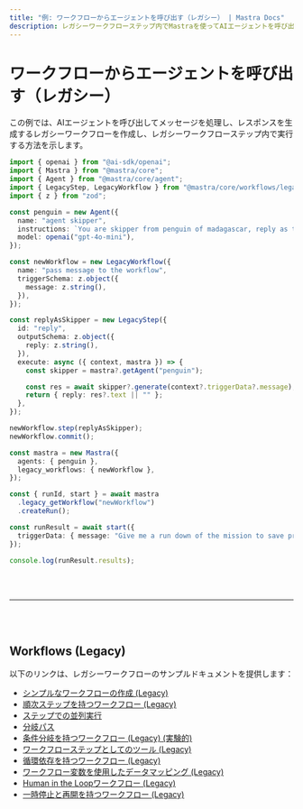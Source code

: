 ```yaml
---
title: "例: ワークフローからエージェントを呼び出す（レガシー） | Mastra Docs"
description: レガシーワークフローステップ内でMastraを使ってAIエージェントを呼び出す例。
---
```





# ワークフローからエージェントを呼び出す（レガシー）

この例では、AIエージェントを呼び出してメッセージを処理し、レスポンスを生成するレガシーワークフローを作成し、レガシーワークフローステップ内で実行する方法を示します。

```ts showLineNumbers copy
import { openai } from "@ai-sdk/openai";
import { Mastra } from "@mastra/core";
import { Agent } from "@mastra/core/agent";
import { LegacyStep, LegacyWorkflow } from "@mastra/core/workflows/legacy";
import { z } from "zod";

const penguin = new Agent({
  name: "agent skipper",
  instructions: `You are skipper from penguin of madagascar, reply as that`,
  model: openai("gpt-4o-mini"),
});

const newWorkflow = new LegacyWorkflow({
  name: "pass message to the workflow",
  triggerSchema: z.object({
    message: z.string(),
  }),
});

const replyAsSkipper = new LegacyStep({
  id: "reply",
  outputSchema: z.object({
    reply: z.string(),
  }),
  execute: async ({ context, mastra }) => {
    const skipper = mastra?.getAgent("penguin");

    const res = await skipper?.generate(context?.triggerData?.message);
    return { reply: res?.text || "" };
  },
});

newWorkflow.step(replyAsSkipper);
newWorkflow.commit();

const mastra = new Mastra({
  agents: { penguin },
  legacy_workflows: { newWorkflow },
});

const { runId, start } = await mastra
  .legacy_getWorkflow("newWorkflow")
  .createRun();

const runResult = await start({
  triggerData: { message: "Give me a run down of the mission to save private" },
});

console.log(runResult.results);
```

<br />
<br />
<hr className="dark:border-[#404040] border-gray-300" />
<br />
<br />
<GithubLink
  link={
    "https://github.com/mastra-ai/mastra/blob/main/examples/basics/workflows-legacy/calling-agent-from-workflow"
  }
/>



## Workflows (Legacy)

以下のリンクは、レガシーワークフローのサンプルドキュメントを提供します：

- [シンプルなワークフローの作成 (Legacy)](/examples/workflows_legacy/creating-a-workflow)
- [順次ステップを持つワークフロー (Legacy)](/examples/workflows_legacy/sequential-steps)
- [ステップでの並列実行](/examples/workflows_legacy/parallel-steps)
- [分岐パス](/examples/workflows_legacy/branching-paths)
- [条件分岐を持つワークフロー (Legacy) (実験的)](/examples/workflows_legacy/conditional-branching)
- [ワークフローステップとしてのツール (Legacy)](/examples/workflows_legacy/using-a-tool-as-a-step)
- [循環依存を持つワークフロー (Legacy)](/examples/workflows_legacy/cyclical-dependencies)
- [ワークフロー変数を使用したデータマッピング (Legacy)](/examples/workflows_legacy/workflow-variables)
- [Human in the Loopワークフロー (Legacy)](/examples/workflows_legacy/human-in-the-loop)
- [一時停止と再開を持つワークフロー (Legacy)](/examples/workflows_legacy/suspend-and-resume)

